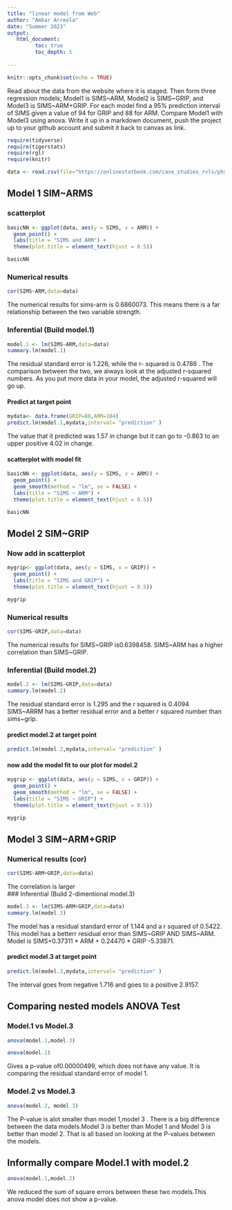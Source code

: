 ```yaml
---
title: "linear model from Web"
author: "Ambar Arreola"
date: "Summer 2023"
output:
   html_document:
         toc: true
         toc_depth: 5
        
---
```


```r
knitr::opts_chunk$set(echo = TRUE)
```

Read about the data from the website where it is staged.  Then form three regression models; Model1 is SIMS~ARM, Model2 is SIMS~GRIP, and Model3 is SIMS~ARM+GRIP. For each model find a 95% prediction interval of SIMS given a value of 94  for GRIP and 88 for ARM. Compare Model1 with Model3 using anova. Write it up in a markdown document, push the project up to your github account and submit it back to canvas as link. 

 


```r
require(tidyverse)
require(tigerstats)
require(rgl)
require(knitr)
```

```r
data <- read.csv(file="https://onlinestatbook.com/case_studies_rvls/physical_strength/data.txt",sep="",header=TRUE)  

```

## Model 1 SIM~ARMS

### scatterplot


```r
basicNN <- ggplot(data, aes(y = SIMS, x = ARM)) +
  geom_point() +
  labs(title = "SIMS and ARM") +
  theme(plot.title = element_text(hjust = 0.5))

basicNN
```






### Numerical results

```r
cor(SIMS~ARM,data=data)
```

The numerical results for sims-arm is 0.6860073. This means there is a far relationship between the two variable strength.


### Inferential  (Build model.1)

```r
model.1 <- lm(SIMS~ARM,data=data)
summary.lm(model.1)
```


The residual standard error is 1.226, while the r- squared is 0.4786 . The comparison between the two, we always look at the adjusted r-squared numbers. As you put more data  in your model, the adjusted r-squared will go up.

#### Predict at target point


```r
mydata<- data.frame(GRIP=88,ARM=104)
predict.lm(model.1,mydata,interval= "prediction" )
```

The value that it predicted was 1.57 in change but it can go to -0.863 to an upper positive 4.02 in change.


#### scatterplot with model fit

```r
basicNN <- ggplot(data, aes(y = SIMS, x = ARM)) +
  geom_point() +
  geom_smooth(method = "lm", se = FALSE) +
  labs(title = "SIMS ~ ARM") +
  theme(plot.title = element_text(hjust = 0.5))

basicNN

```
  

## Model 2 SIM~GRIP

### Now add in scatterplot

```r
mygrip<- ggplot(data, aes(y = SIMS, x = GRIP)) +
  geom_point() +
  labs(title = "SIMS and GRIP") +
  theme(plot.title = element_text(hjust = 0.5))

mygrip
```


### Numerical results 



```r
cor(SIMS~GRIP,data=data)
```



The numerical results for SIMS~GRIP is0.6398458. SIMS~ARM has a higher correlation than SIMS~GRIP.

### Inferential  (Build model.2)

```r
model.2 <- lm(SIMS~GRIP,data=data)
summary.lm(model.2)
```
The residual standard error is 1.295 and the r squared is 0.4094 SIMS~ARRM has a better residual error and a better r squared number than sims~grip.



#### predict model.2 at target point

```r
predict.lm(model.2,mydata,interval= "prediction" )
```

#### now add the model fit to our plot for model.2
  
```r
mygrip <- ggplot(data, aes(y = SIMS, x = GRIP)) +
  geom_point() +
  geom_smooth(method = "lm", se = FALSE) +
  labs(title = "SIMS ~ GRIP") +
  theme(plot.title = element_text(hjust = 0.5))

mygrip

```

## Model 3 SIM~ARM+GRIP




### Numerical results (cor)
```r
cor(SIMS~ARM+GRIP,data=data)
```
 
 
The correlation is larger  
### Inferential  (Build 2-dimentional model.3)

```r
model.3 <- lm(SIMS~ARM+GRIP,data=data)
summary.lm(model.3)
```

The  model has a residual standard error of 1.144 and a r squared of 0.5422. This model has a betterr residual error  than SIMS~GRIP AND SIMS~ARM. Model is SIMS+0.37311 * ARM + 0.24470 * GRIP -5.33871.

#### predict model.3 at target point
```r
predict.lm(model.3,mydata,interval= "prediction" )
```
  
  
The interval goes from negative 1.716 and goes to a positive 2.9157.

## Comparing nested models ANOVA Test

### Model.1 vs Model.3
```r
anova(model.1,model.3)
```
```r
anova(model.1)
```


Gives a p-value of0.00000499, which does not have any value. It is comparing the residual standard error of model 1.

### Model.2 vs Model.3

```r
anova(model.2, model.3)
```

The P-value is alot smaller than model 1,model 3 . There is a big difference between the data models.Model 3 is better than Model 1 and Model 3 is better than model 2. That is all based on looking at the P-values between the models.

## Informally compare Model.1 with model.2
```r
anova(model.1,model.2)
```

We reduced the sum of square errors between these two models.This anova model does not show a p-value.